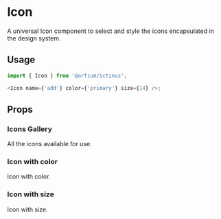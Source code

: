 
<Meta of={IconStories} />

# Icon

A universal Icon component to select and style the icons encapsulated in the design system.

## Usage

```js
import { Icon } from '@orfium/ictinus';

<Icon name={'add'} color={'primary'} size={14} />;
```

## Props

<ArgTypes of={Icon} />

### Icons Gallery

All the icons available for use.

<Canvas of={IconStories.IconsGallery} />

### Icon with color

Icon with color.

<Canvas of={IconStories.IconWithColor} />

### Icon with size

Icon with size.

<Canvas of={IconStories.IconWithSize} />
